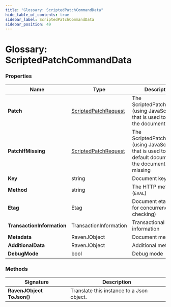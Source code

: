 ```yaml
---
title: "Glossary: ScriptedPatchCommandData"
hide_table_of_contents: true
sidebar_label: ScriptedPatchCommandData
sidebar_position: 49
---
```



# Glossary: ScriptedPatchCommandData

### Properties

| Name | Type | Description |
| ------------- | ------------- | ----- |
| **Patch** | [ScriptedPatchRequest](../client-api/commands/patches/how-to-use-javascript-to-patch-your-documents.mdx) | The ScriptedPatchRequest (using JavaScript) that is used to patch the document |
| **PatchIfMissing** | [ScriptedPatchRequest](../client-api/commands/patches/how-to-use-javascript-to-patch-your-documents.mdx) | The ScriptedPatchRequest (using JavaScript) that is used to patch a default document if the document is missing |
| **Key** | string | Document key |
| **Method** | string | The HTTP method (`EVAL`) |
| **Etag** | Etag | Document etag (used for concurrency checking) |
| **TransactionInformation** | TransactionInformation | Transactional information |
| **Metadata** | RavenJObject | Document metadata |
| **AdditionalData** | RavenJObject | Additional metadata |
| **DebugMode** | bool | Debug mode |

### Methods

| Signature | Description |
| ---------- | ----------- |
| **RavenJObject ToJson()** | Translate this instance to a Json object. |
